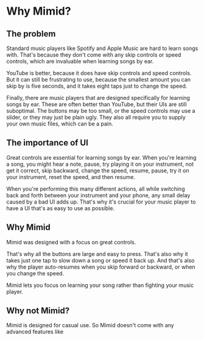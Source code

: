 # Why Mimid?

## The problem

Standard music players like Spotify and Apple Music are hard to learn songs with.
That's because they don't come with any skip controls or speed controls,
which are invaluable when learning songs by ear.

YouTube is better, because it does have skip controls and speed controls.
But it can still be frustrating to use, because the smallest amount you can skip by is five seconds,
and it takes eight taps just to change the speed.

Finally, there are music players that are designed specifically for learning songs by ear.
These are often better than YouTube, but their UIs are still suboptimal.
The buttons may be too small, or the speed controls may use a slider, or they may just be plain ugly.
They also all require you to supply your own music files, which can be a pain.

## The importance of UI

Great controls are essential for learning songs by ear.
When you're learning a song, you might hear a note,
pause, try playing it on your instrument, not get it correct,
skip backward, change the speed, resume, pause, try it on your instrument,
reset the speed, and then resume.

When you're performing this many different actions,
all while switching back and forth between your instrument and your phone,
any small delay caused by a bad UI adds up.
That's why it's crucial for your music player to have a UI that's as easy to use as possible.

## Why Mimid

Mimid was designed with a focus on great controls.

That's why all the buttons are large and easy to press.
That's also why it takes just one tap to slow down a song or speed it back up.
And that's also why the player auto-resumes when you skip forward or backward, or when you change the speed.

Mimid lets you focus on learning your song rather than fighting your music player.

## Why not Mimid?

Mimid is designed for casual use.
So Mimid doesn't come with any advanced features like
